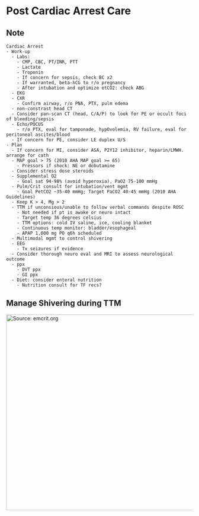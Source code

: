 # Post Cardiac Arrest Care

## Note

``` text
Cardiac Arrest
- Work-up
  - Labs:
    - CMP, CBC, PT/INR, PTT
    - Lactate
    - Troponin
    - If concern for sepsis, check BC x2
    - If warranted, beta-hCG to r/o pregnancy
    - After intubation and optimize etCO2: check ABG
  - EKG
  - CXR
    - Confirm airway, r/o PNA, PTX, pulm edema
  - non-constrast head CT
  - Consider pan-scan CT (head, C/A/P) to look for PE or occult foci of bleeding/sepsis
  - Echo/POCUS
    - r/o PTX, eval for tamponade, hypOvolemia, RV failure, eval for peritoneal ascites/blood
  - If concern for PE, consider LE duplex U/S
- Plan
  - If concern for MI, consider ASA, P2Y12 inhibitor, heparin/LMWH. arrange for cath
  - MAP goal > 75 (2010 AHA MAP goal >= 65)
    - Pressors if shock: NE or dobutamine
  - Consider stress dose steroids
  - Supplemental O2
    - Goal sat 94-98% (avoid hyperoxia), PaO2 75-100 mmHg
  - Pulm/Crit consult for intubation/vent mgmt
    - Goal PetCO2 ~35-40 mmHg; Target PaCO2 40-45 mmHg (2010 AHA Guidelines)
  - Keep K > 4, Mg > 2
  - TTM if unconsious/unable to follow verbal commands despite ROSC
    - Not needed if pt is awake or neuro intact
    - Target temp 36 degrees celsius
    - TTM options: cold IV saline, ice, cooling blanket
    - Continuous temp monitor: bladder/esophageal
    - APAP 1,000 mg PO q6h scheduled
  - Multimodal mgmt to control shivering
  - EEG
    - Tx seizures if evidence
  - Consider thorough neuro eval and MRI to assess neurological outcome
  - ppx
    - DVT ppx
    - GI ppx
  - Diet: consider enteral nutrition
    - Nutrition consult for TF recs?
```

## Manage Shivering during TTM

[![Source: emcrit.org](images/paste-EE4DFD1D.png){width="528"}](https://emcrit.org/ibcc/post-arrest/)
